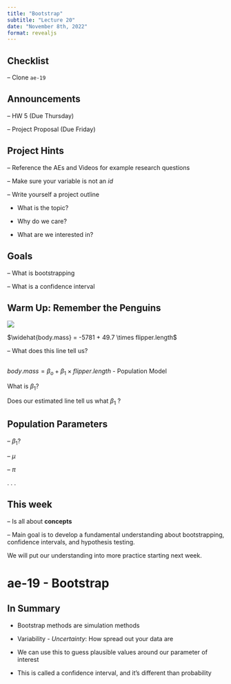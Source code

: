 ```yaml
---
title: "Bootstrap"
subtitle: "Lecture 20"
date: "November 8th, 2022"
format: revealjs
---
```


## Checklist

-- Clone `ae-19`

## Announcements

-- HW 5 (Due Thursday)

-- Project Proposal (Due Friday)

## Project Hints

-- Reference the AEs and Videos for example research questions

-- Make sure your variable is not an *id*

-- Write yourself a project outline

-   What is the topic?

-   Why do we care?

-   What are we interested in?


## Goals

-- What is bootstrapping

-- What is a confidence interval

## Warm Up: Remember the Penguins


![](images/20/slr.png)

$\widehat{body.mass} = -5781 + 49.7 \times flipper.length$

-- What does this line tell us? 

## 

$body.mass = \beta_o + \beta_1 \times flipper.length$ - Population Model 

What is $\beta_1$?

Does our estimated line tell us what $\beta_1$ ?

## Population Parameters 

-- $\beta_1$?

-- $\mu$

-- $\pi$

.
.
.

## This week

-- Is all about **concepts**

-- Main goal is to develop a fundamental understanding about bootstrapping, confidence intervals, and hypothesis testing.

We will put our understanding into more practice starting next week.

# ae-19 - Bootstrap

## In Summary

-   Bootstrap methods are simulation methods

-   Variability - *Uncertainty*: How spread out your data are

-   We can use this to guess plausible values around our parameter of interest

-   This is called a confidence interval, and it's different than probability
